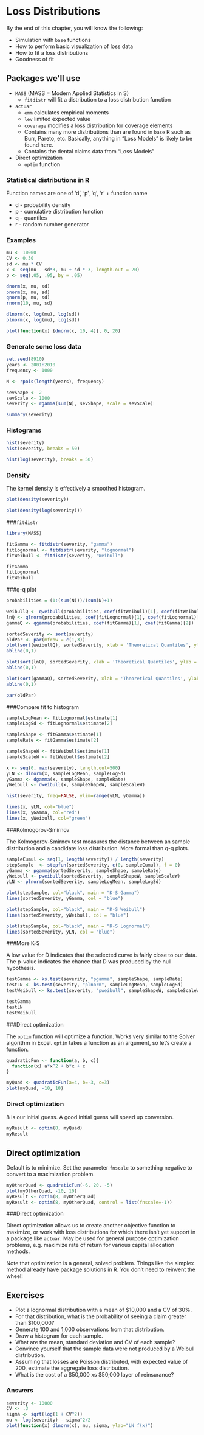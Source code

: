 # Loss Distributions

By the end of this chapter, you will know the following:

* Simulation with `base` functions
* How to perform basic visualization of loss data
* How to fit a loss distributions
* Goodness of fit

## Packages we'll use
  
* `MASS` (MASS = Modern Applied Statistics in S)
    * `fitdistr` will fit a distribution to a loss distribution function
* `actuar`
    * `emm` calculates empirical moments
    * `lev` limited expected value
    * `coverage` modifies a loss distribution for coverage elements
    * Contains many more distributions than are found in `base` R such as Burr, Pareto, etc. Basically, anything in "Loss Models" is likely to be found here.
    * Contains the dental claims data from "Loss Models"
* Direct optimization
    * `optim` function

### Statistical distributions in R

Function names are one of 'd', 'p', 'q', 'r' + function name

* d - probability density
* p - cumulative distribution function
* q - quantiles
* r - random number generator

### Examples

```r
mu <- 10000
CV <- 0.30
sd <- mu * CV
x <- seq(mu - sd*3, mu + sd * 3, length.out = 20)
p <- seq(.05, .95, by = .05)

dnorm(x, mu, sd)
pnorm(x, mu, sd)
qnorm(p, mu, sd)
rnorm(10, mu, sd)

dlnorm(x, log(mu), log(sd))
plnorm(x, log(mu), log(sd))

plot(function(x) {dnorm(x, 10, 4)}, 0, 20)
```

### Generate some loss data

```r
set.seed(8910)
years <- 2001:2010
frequency <- 1000

N <- rpois(length(years), frequency)

sevShape <- 2
sevScale <- 1000
severity <- rgamma(sum(N), sevShape, scale = sevScale)

summary(severity)
```

### Histograms

```r
hist(severity)
hist(severity, breaks = 50)

hist(log(severity), breaks = 50)
```

### Density

The kernel density is effectively a smoothed histogram.

```r
plot(density(severity))

plot(density(log(severity)))
```

###`fitdistr`

```r
library(MASS)

fitGamma <- fitdistr(severity, "gamma")
fitLognormal <- fitdistr(severity, "lognormal")
fitWeibull <- fitdistr(severity, "Weibull")

fitGamma
fitLognormal
fitWeibull
```

###q-q plot

```r
probabilities = (1:(sum(N)))/(sum(N)+1)

weibullQ <- qweibull(probabilities, coef(fitWeibull)[1], coef(fitWeibull)[2])
lnQ <- qlnorm(probabilities, coef(fitLognormal)[1], coef(fitLognormal)[2])
gammaQ <- qgamma(probabilities, coef(fitGamma)[1], coef(fitGamma)[2])

sortedSeverity <- sort(severity)
oldPar <- par(mfrow = c(1,3))
plot(sort(weibullQ), sortedSeverity, xlab = 'Theoretical Quantiles', ylab = 'Sample Quantiles', pch=19, main = "Weibull Fit")
abline(0,1)

plot(sort(lnQ), sortedSeverity, xlab = 'Theoretical Quantiles', ylab = 'Sample Quantiles', pch=19, main = "Lognormal Fit")
abline(0,1)

plot(sort(gammaQ), sortedSeverity, xlab = 'Theoretical Quantiles', ylab = 'Sample Quantiles', pch=19, main = "Gamma Fit")
abline(0,1)

par(oldPar)
```

###Compare fit to histogram

```r
sampleLogMean <- fitLognormal$estimate[1]
sampleLogSd <- fitLognormal$estimate[2]

sampleShape <- fitGamma$estimate[1]
sampleRate <- fitGamma$estimate[2]

sampleShapeW <- fitWeibull$estimate[1]
sampleScaleW <- fitWeibull$estimate[2]

x <- seq(0, max(severity), length.out=500)
yLN <- dlnorm(x, sampleLogMean, sampleLogSd)
yGamma <- dgamma(x, sampleShape, sampleRate)
yWeibull <- dweibull(x, sampleShapeW, sampleScaleW)

hist(severity, freq=FALSE, ylim=range(yLN, yGamma))

lines(x, yLN, col="blue")
lines(x, yGamma, col="red")
lines(x, yWeibull, col="green")
```

###Kolmogorov-Smirnov

The Kolmogorov-Smirnov test measures the distance between an sample distribution and a candidate loss distribution. More formal than q-q plots. 

```r
sampleCumul <- seq(1, length(severity)) / length(severity)
stepSample  <- stepfun(sortedSeverity, c(0, sampleCumul), f = 0)
yGamma <- pgamma(sortedSeverity, sampleShape, sampleRate)
yWeibull <- pweibull(sortedSeverity, sampleShapeW, sampleScaleW)
yLN <- plnorm(sortedSeverity, sampleLogMean, sampleLogSd)

plot(stepSample, col="black", main = "K-S Gamma")
lines(sortedSeverity, yGamma, col = "blue")

plot(stepSample, col="black", main = "K-S Weibull")
lines(sortedSeverity, yWeibull, col = "blue")

plot(stepSample, col="black", main = "K-S Lognormal")
lines(sortedSeverity, yLN, col = "blue")
```

###More K-S

A low value for D indicates that the selected curve is fairly close to our data. The p-value indicates the chance that D was produced by the null hypothesis.

```r
testGamma <- ks.test(severity, "pgamma", sampleShape, sampleRate)
testLN <- ks.test(severity, "plnorm", sampleLogMean, sampleLogSd)
testWeibull <- ks.test(severity, "pweibull", sampleShapeW, sampleScaleW)

testGamma
testLN
testWeibull
```

###Direct optimization

The `optim` function will optimize a function. Works very similar to the Solver algorithm in Excel. `optim` takes a function as an argument, so let's create a function.

```r
quadraticFun <- function(a, b, c){
  function(x) a*x^2 + b*x + c
}

myQuad <- quadraticFun(a=4, b=-3, c=3)
plot(myQuad, -10, 10)
```

### Direct optimization

8 is our initial guess. A good initial guess will speed up conversion.

```r
myResult <- optim(8, myQuad)
myResult
```

## Direct optimization
Default is to minimize. Set the parameter `fnscale` to something negative to convert to a maximization problem.

```r
myOtherQuad <- quadraticFun(-6, 20, -5)
plot(myOtherQuad, -10, 10)
myResult <- optim(8, myOtherQuad)
myResult <- optim(8, myOtherQuad, control = list(fnscale=-1))
```

###Direct optimization

Direct optimization allows us to create another objective function to maximize, or work with loss distributions for which there isn't yet support in a package like `actuar`. May be used for general purpose optimization problems, e.g. maximize rate of return for various capital allocation methods.

Note that optimization is a general, solved problem. Things like the simplex method already have package solutions in R. You don't need to reinvent the wheel!

## Exercises

* Plot a lognormal distribution with a mean of $10,000 and a CV of 30%.
* For that distribution, what is the probability of seeing a claim greater than $100,000?
* Generate 100 and 1,000 observations from that distribution.
* Draw a histogram for each sample.
* What are the mean, standard deviation and CV of each sample?
* Convince yourself that the sample data were not produced by a Weibull distribution.
* Assuming that losses are Poisson distributed, with expected value of 200, estimate the aggregate loss distribution.
* What is the cost of a $50,000 xs $50,000 layer of reinsurance?

### Answers

```r
severity <- 10000
CV <- .3
sigma <- sqrt(log(1 + CV^2))
mu <- log(severity) - sigma^2/2
plot(function(x) dlnorm(x), mu, sigma, ylab="LN f(x)")
```

<!-- ## Basic question

    What is the cost of a 1 million xs 1 million layer?
    
A few more exercises:

* How many times has the layer been hit?
* What is the average cost when it has been?
* What is the variance of losses in the layer?-->